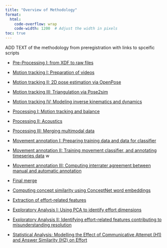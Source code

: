 ```yaml
---
title: "Overview of Methodology"
format:
  html:
    code-overflow: wrap
    code-width: 1200  # Adjust the width in pixels
toc: true
---
```


ADD TEXT of the methodology from preregistration with links to spceific scripts


- [Pre-Processing I: from XDF to raw files](01_XDF_processing/xdf_workflow.ipynb) 

- [Motion tracking I: Preparation of videos](02_MotionTracking_processing/01_Video_preparation.ipynb) 
- [Motion tracking II: 2D pose estimation via OpenPose](02_MotionTracking_processing/02_Track_OpenPose.ipynb) 
- [Motion tracking III: Triangulation via Pose2sim](02_MotionTracking_processing/03_Track_pose2sim.ipynb)
- [Motion tracking IV: Modeling inverse kinematics and dynamics](02_MotionTracking_processing/04_Track_InverseKinDyn.ipynb)

- [Processing I: Motion tracking and balance](03_TS_processing/01_TS_processing_motion.ipynb)
- [Processing II: Acoustics](03_TS_processing/02_TS_processing_acoustics.ipynb)
- [Processing III: Merging multimodal data](03_TS_processing/03_TS_merging.ipynb) 

- [Movement annotation I: Preparing training data and data for classifier](04_TS_movementAnnotation/01_Classify_preparation.ipynb) 
- [Movement annotation II: Training movement classifier, and annotating timeseries data](04_TS_movementAnnotation/02_MovementClassifier.ipynb) w
- [Movement annotation III: Computing interrater agreement between manual and automatic annotation](04_TS_movementAnnotation/03_InterAgreement.ipynb) 


- [Final merge](05_finalMerge/TS_mergeAnnotations.ipynb) 

- [Computing concept similarity using ConceptNet word embeddings](06_ConceptSimilarity/ConceptNet_similarity.ipynb)


- [Extraction of effort-related features](07_TS_featureExtraction/TS_extraction.ipynb) 

- [Exploratory Analysis I: Using PCA to identify effort dimensions](08_Analysis_XGBoost/01_PCA_featureDimensions.ipynb) 
- [Exploratory Analysis II: Identifying effort-related features contributing to misunderstanding resolution](08_Analysis_XGBoost/02_XGBoost_effortIndicators.qmd) 

- [Statistical Analysis: Modelling the Effect of Communicative Attempt (H1) and Answer Similarity (H2) on Effort](09_Analysis_Modeling/Modelling_syntheticData.qmd)

